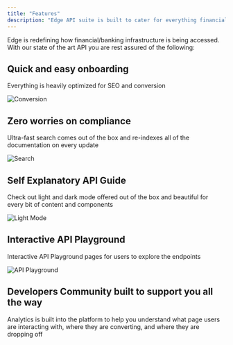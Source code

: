 ```yaml
---
title: "Features"
description: "Edge API suite is built to cater for everything financial backend for your business, think of it as the Jet engine that keeps your aircraft functional all year round"
---
```


Edge is redefining how financial/banking infrastructure is being accessed. With our state of the art API you are rest assured of the following:

## Quick and easy onboarding

Everything is heavily optimized for SEO and conversion

![Conversion](/images/conversion.png)

## Zero worries on compliance

Ultra-fast search comes out of the box and re-indexes all of the documentation on every update

![Search](/images/search.png)

## Self Explanatory API Guide

Check out light and dark mode offered out of the box and beautiful for every bit of content and components

![Light Mode](/images/light.png)

## Interactive API Playground

Interactive API Playground pages for users to explore the endpoints

![API Playground](/images/playground.png)

## Developers Community built to support you all the way

Analytics is built into the platform to help you understand what page users are interacting with, where they are converting, and where they are dropping off
